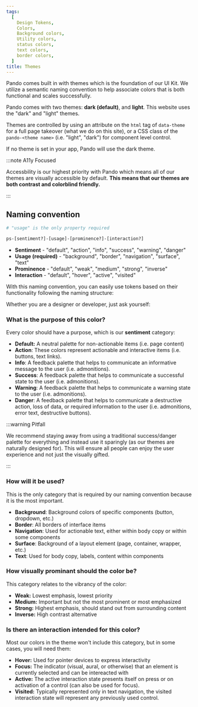 ```yaml
---
tags:
  [
    Design Tokens,
    Colors,
    Background colors,
    Utility colors,
    status colors,
    text colors,
    border colors,
  ]
title: Themes
---
```


Pando comes built in with themes which is the foundation of our UI Kit. We utilize a semantic naming convention to help associate colors that is both functional and scales successfully.

Pando comes with two themes: **dark (default)**, and **light**. This website uses the "dark" and "light" themes.

Themes are controlled by using an attribute on the `html` tag of `data-theme` for a full page takeover (what we do on this site), or a CSS class of the `pando-<theme name>` (i.e. "light", "dark") for component level control.

If no theme is set in your app, Pando will use the dark theme.

:::note A11y Focused

Accessbility is our highest priority with Pando which means all of our themes are visually accessible by default. **This means that our themes are both contrast and colorblind friendly.**

:::

## Naming convention

```bash
# "usage" is the only property required

ps-[sentiment?]-[usage]-[prominence?]-[interaction?]
```

- **Sentiment** - "default", "action", "info", "success", "warning", "danger"
- **Usage (required)** - "background", "border", "navigation", "surface", "text"
- **Prominence** - "default", "weak", "medium", "strong", "inverse"
- **Interaction** - "default", "hover", "active", "visited"

With this naming convention, you can easily use tokens based on their functionality following the naming structure:

Whether you are a designer or developer, just ask yourself:

### What is the purpose of this color?

Every color should have a purpose, which is our **sentiment** category:

- **Default:** A neutral palette for non-actionable items (i.e. page content)
- **Action**: These colors represent actionable and interactive items (i.e. buttons, text links).
- **Info**: A feedback palette that helps to communicate an informative message to the user (i.e. admonitions).
- **Success**: A feedback palette that helps to communicate a successful state to the user (i.e. admonitions).
- **Warning**: A feedback palette that helps to communicate a warning state to the user (i.e. admonitions).
- **Danger**: A feedback palette that helps to communicate a destructive action, loss of data, or required information to the user (i.e. admonitions, error text, destructive buttons).

:::warning Pitfall

We recommend staying away from using a traditional success/danger palette for everything and instead use it sparingly (as our themes are naturally designed for). This will ensure all people can enjoy the user experience and not just the visually gifted.

:::

### How will it be used?

This is the only category that is required by our naming convention because it is the most important.

- **Background**: Background colors of specific components (button, dropdown, etc.)
- **Border**: All borders of interface items
- **Navigation**: Used for actionable text, either within body copy or within some components
- **Surface**: Background of a layout element (page, container, wrapper, etc.)
- **Text**: Used for body copy, labels, content within components

### How visually prominant should the color be?

This category relates to the vibrancy of the color:

- **Weak:** Lowest emphasis, lowest priority
- **Medium:** Important but not the most prominent or most emphasized
- **Strong:** Highest emphasis, should stand out from surrounding content
- **Inverse:** High contrast alternative

### Is there an interaction intended for this color?

Most our colors in the theme won't include this category, but in some cases, you will need them:

- **Hover:** Used for pointer devices to express interactivity
- **Focus:** The indicator (visual, aural, or otherwise) that an element is currently selected and can be intereacted with
- **Active:** The active interaction state presents itself on press or on activation of a control (can also be used for focus).
- **Visited:** Typically represented only in text navigation, the visited interaction state will represent any previously used control.
